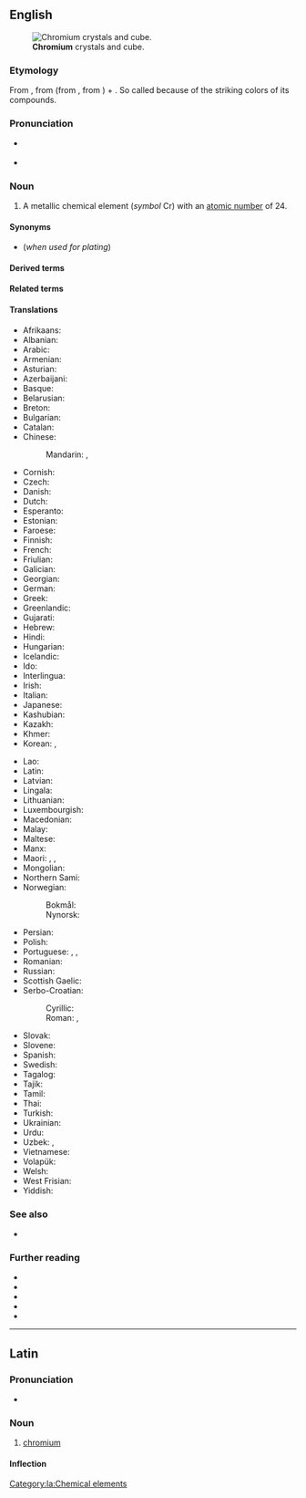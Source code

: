 {{also|Chromium}}
==English==
{{wikipedia}}
{{elements|Cr|vanadium|V|manganese|Mn}}
[[File:Chromium crystals and 1cm3 cube.jpg|thumb|'''Chromium''' crystals and cube.]]

===Etymology===
From {{etyl|NL.|en}}, from {{etyl|fr|en}} {{m|fr|chrome|}} (from {{etyl|grc|en}} {{m|grc|χρῶμα|sc=polytonic||color}}, from {{etyl|ine-pro|en}} {{m|ine-pro|*gʰrew-||to grind, rub}}) + {{m|la|-ium}}. So called because of the striking colors of its compounds.

===Pronunciation===
* {{a|US}} {{enPR|krō'mēəm}} {{IPA|/ˈkɹoʊmi.əm/|lang=en}}
* {{audio|en-us-chromium.ogg|Audio (US)|lang=en}}

===Noun===
{{en-noun|~}}

# {{senseid|en|Q725}}A metallic chemical element (''symbol'' Cr) with an [[atomic number]] of 24.

====Synonyms====
* {{l|en|chrome}} (''when used for plating'')

====Derived terms====
{{der3|lang=en
|chromiferous
|chromium-52
|chromium-53
|chromium-54
|chromium carbide
|chromium dioxide
|chromium oxide
|chromium plate
|chromium-plated
|chromium plating
|chromium sesquioxide
|chromium trichloride
|chromium trifluoride
|chromium trioxide
|chromo-
|ferrochromium
}}

====Related terms====
{{rel3|lang=en
|chroma
|chromate
|chrome
|chromic
|chromite
|chromo-
|chromous
|panchromium
}}

====Translations====
{{trans-top|id=Q725|chemical element}}
* Afrikaans: {{t+|af|chroom}}
* Albanian: {{t+|sq|krom|m}}
* Arabic: {{t|ar|كْرُوم|m}}
* Armenian: {{t+|hy|քրոմ}}
* Asturian: {{t|ast|cromu|m}}
* Azerbaijani: {{t|az|xrom}}
* Basque: {{t|eu|kromoa}}
* Belarusian: {{t|be|хром|m}}
* Breton: {{t+|br|krom|m}}
* Bulgarian: {{t+|bg|хром|m}}
* Catalan: {{t+|ca|crom|m}}
* Chinese:
*: Mandarin: {{t+|cmn|鉻}}, {{t+|cmn|铬|tr=gè}}
* Cornish: {{t|kw|cromyum}}
* Czech: {{t+|cs|chrom|m}}
* Danish: {{t+|da|krom|n}}
* Dutch: {{t+|nl|chroom|n}}
* Esperanto: {{t+|eo|kromo}}
* Estonian: {{t+|et|kroom}}
* Faroese: {{t|fo|krom|n}}
* Finnish: {{t+|fi|kromi}}
* French: {{t+|fr|chrome|m}}
* Friulian: {{t|fur|crom}}
* Galician: {{t+|gl|cromo|m}}
* Georgian: {{t|ka|ქრომი}}
* German: {{t+|de|Chrom|n}}
* Greek: {{t+|el|χρώμιο|n}}
* Greenlandic: {{t|kl|kromi}}
* Gujarati: {{t|gu|વર્ણાતુ}}
* Hebrew: {{t+|he|כרום|tr=krom}}
* Hindi: {{t|hi|वर्णातु}}
* Hungarian: {{t+|hu|króm}}
* Icelandic: {{t+|is|króm|n}}
* Ido: {{t+|io|kromo}}
* Interlingua: {{t|ia|chromo}}
* Irish: {{t+|ga|cróimiam|m}}
* Italian: {{t+|it|cromo|m}}
* Japanese: {{t+|ja|クロム|tr=kuromu}}
* Kashubian: {{t|csb|chróm}}
* Kazakh: {{t|kk|хром}}
* Khmer: {{t-needed|km}}
* Korean: {{t+|ko|크롬}}, {{t+|ko|크로뮴}}
{{trans-mid}}
* Lao: {{t-needed|lo}}
* Latin: {{t+|la|chrōmium|n}}
* Latvian: {{t|lv|hroms|m}}
* Lingala: {{t|ln|kolomo|c9a|c10a}}
* Lithuanian: {{t+|lt|chromas|m}}
* Luxembourgish: {{t|lb|Chrom}}
* Macedonian: {{t|mk|хром|m}}
* Malay: {{t|ms|kromium}}
* Maltese: {{t|mt|kromju}}
* Manx: {{t|gv|cromium}}
* Maori: {{t|mi|koromiama}}, {{t|mi|konupūmura}}, {{t|mi|konukita}}
* Mongolian: {{t+|mn|хром}}
* Northern Sami: {{t-needed|se}}
* Norwegian:
*: Bokmål: {{t+|nb|krom|n}}
*: Nynorsk: {{t+|nn|krom|n}}
* Persian: {{t+|fa|کروم|tr=korom}}
* Polish: {{t+|pl|chrom|m}}
* Portuguese: {{t+|pt|cromo|m}}, {{t+|pt|crómio|m}}, {{t+|pt|crômio|m}}
* Romanian: {{t+|ro|crom|n}}
* Russian: {{t+|ru|хром|m-in}}
* Scottish Gaelic: {{t|gd|cròimiam}}
* Serbo-Croatian:
*: Cyrillic: {{t|sh|хро̏м|m}}
*: Roman: {{t+|sh|hrȍm|m}}, {{t+|sh|krȍm|m}} {{qualifier|Croatian}}
* Slovak: {{t|sk|chróm|n}}
* Slovene: {{t+|sl|krom|m-in}}
* Spanish: {{t+|es|cromo|m}}
* Swedish: {{t+|sv|krom|n}}
* Tagalog: {{t|tl|kromo}}
* Tajik: {{t|tg|хром}}
* Tamil: {{t|ta|நீலிரும்பு}}
* Thai: {{t|th|โครเมียม}}
* Turkish: {{t+|tr|krom}}
* Ukrainian: {{t|uk|хром|m}}
* Urdu: {{t|ur|کرومیم}}
* Uzbek: {{t+|uz|хром}}, {{t|uz|khrom}}
* Vietnamese: {{t|vi|crom}}
* Volapük: {{t+|vo|kromin}}
* Welsh: {{t+|cy|cromiwm}}
* West Frisian: {{t|fy|groom}}
* Yiddish: {{t|yi|קראָומיאַם|tr=krovmiam}}
{{trans-bottom}}

===See also===
* {{l|en|green rouge}}

===Further reading===
* {{R:WebMineral}}
* {{R:mindat}}
* {{R:Webster 1913}}
* {{R:Century 1911}}
* {{R:OneLook}}

----

==Latin==
{{wikipedia|lang=la}}

===Pronunciation===
* {{la-IPA|chrōmium}}

===Noun===
{{la-noun|chrōmium|chrōmiī|n|second}}

# [[#English|chromium]]

====Inflection====
{{la-decl-2nd-N|chrōmi}}

[[Category:la:Chemical elements]]